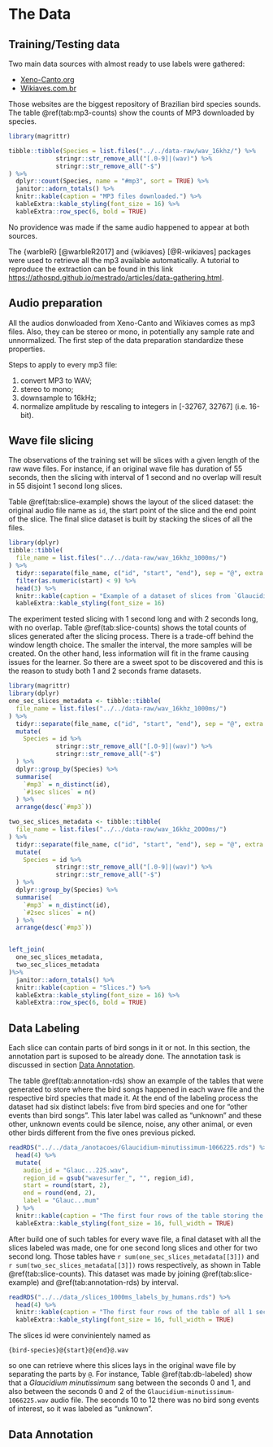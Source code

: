 # The Data {.chapter}

## Training/Testing data

Two main data sources with almost ready to use labels were gathered:

- [Xeno-Canto.org](Xeno-Canto.org)
- [Wikiaves.com.br](https://www.wikiaves.com.br/)

Those websites are the biggest repository of Brazilian bird species sounds. The table \@ref(tab:mp3-counts) show the counts of MP3 downloaded by species.


```r
library(magrittr)

tibble::tibble(Species = list.files("../../data-raw/wav_16khz/") %>%
             stringr::str_remove_all("[.0-9]|(wav)") %>%
             stringr::str_remove_all("-$")
) %>%
  dplyr::count(Species, name = "#mp3", sort = TRUE) %>%
  janitor::adorn_totals() %>%
  knitr::kable(caption = "MP3 files downloaded.") %>%
  kableExtra::kable_styling(font_size = 16) %>%
  kableExtra::row_spec(6, bold = TRUE)
```


No providence was made if the same audio happened to appear at both sources.

The {warbleR} [@warbleR2017] and {wikiaves} [@R-wikiaves] packages were used to retrieve all the mp3 available automatically. A tutorial to reproduce the extraction can be found in this link [https://athospd.github.io/mestrado/articles/data-gathering.html]().

## Audio preparation

All the audios donwloaded from Xeno-Canto and Wikiaves comes as mp3 files. Also, they can be stereo or mono, in potentially any sample rate and unnormalized. The first step of the data preparation standardize these properties.

Steps to apply to every mp3 file:

1) convert MP3 to WAV;
2) stereo to mono;
3) downsample to 16kHz;
4) normalize amplitude by rescaling to integers in [-32767, 32767] (i.e. 16-bit).

## Wave file slicing

The observations of the training set will be slices with a given length of the raw wave files. For instance, if an original wave file has duration of 55 seconds, then the slicing with interval of 1 second and no overlap will result in 55 disjoint 1 second long slices.

Table \@ref(tab:slice-example) shows the layout of the sliced dataset: the original audio file name as `id`, the start point of the slice and the end point of the slice. The final slice dataset is built by stacking the slices of all the files. 

```r
library(dplyr)
tibble::tibble(
  file_name = list.files("../../data-raw/wav_16khz_1000ms/")
) %>%
  tidyr::separate(file_name, c("id", "start", "end"), sep = "@", extra = "drop") %>%
  filter(as.numeric(start) < 9) %>%
  head(3) %>%
  knitr::kable(caption = "Example of a dataset of slices from `Glaucidium-minutissimum-1066225.wav` audio file.", align = "lcc") %>%
  kableExtra::kable_styling(font_size = 16)
```


The experiment tested slicing with 1 second long and with 2 seconds long, with no overlap. Table \@ref(tab:slice-counts) shows the total counts of slices generated after the slicing process. There is a trade-off behind the window length choice. The smaller the interval, the more samples will be created. On the other hand, less information will fit in the frame causing issues for the learner. So there are a sweet spot to be discovered and this is the reason to study both 1 and 2 seconds frame datasets.

```r
library(magrittr)
library(dplyr)
one_sec_slices_metadata <- tibble::tibble(
  file_name = list.files("../../data-raw/wav_16khz_1000ms/")
) %>%
  tidyr::separate(file_name, c("id", "start", "end"), sep = "@", extra = "drop") %>%
  mutate(
    Species = id %>%
             stringr::str_remove_all("[.0-9]|(wav)") %>%
             stringr::str_remove_all("-$")
  ) %>%
  dplyr::group_by(Species) %>%
  summarise(
    `#mp3` = n_distinct(id),
    `#1sec slices` = n()
  ) %>%
  arrange(desc(`#mp3`)) 

two_sec_slices_metadata <- tibble::tibble(
  file_name = list.files("../../data-raw/wav_16khz_2000ms/")
) %>%
  tidyr::separate(file_name, c("id", "start", "end"), sep = "@", extra = "drop") %>%
  mutate(
    Species = id %>%
             stringr::str_remove_all("[.0-9]|(wav)") %>%
             stringr::str_remove_all("-$")
  ) %>%
  dplyr::group_by(Species) %>%
  summarise(
    `#mp3` = n_distinct(id),
    `#2sec slices` = n()
  ) %>%
  arrange(desc(`#mp3`)) 


left_join(
  one_sec_slices_metadata,
  two_sec_slices_metadata
)%>%
  janitor::adorn_totals() %>%
  knitr::kable(caption = "Slices.") %>%
  kableExtra::kable_styling(font_size = 16) %>%
  kableExtra::row_spec(6, bold = TRUE)
```



## Data Labeling

Each slice can contain parts of bird songs in it or not. In this section, the annotation part is suposed to be already done. The annotation task is discussed in section [Data Annotation](#data-annotation).

The table \@ref(tab:annotation-rds) show an example of the tables that were generated to store where the bird songs happened in each wave file and the respective bird species that made it. At the end of the labeling process the dataset had six distinct labels: five from bird species and one for "other events than bird songs". This later label was called as "unknown" and these other, unknown events could be silence, noise, any other animal, or even other birds different from the five ones previous picked.

```r
readRDS("../../data_/anotacoes/Glaucidium-minutissimum-1066225.rds") %>%
  head(4) %>%
  mutate(
    audio_id = "Glauc...225.wav",
    region_id = gsub("wavesurfer_", "", region_id),
    start = round(start, 2),
    end = round(end, 2),
    label = "Glauc...mum"
  ) %>%
  knitr::kable(caption = "The first four rows of the table storing the moments where the bird songs happen inside the `Glaucidium-minutissimum-1066225.wav` audio file along with the respective bird species label.") %>%
  kableExtra::kable_styling(font_size = 16, full_width = TRUE)
```

After build one of such tables for every wave file, a final dataset with all the slices labeled was made, one for one second long slices and other for two second long. Those tables have `r sum(one_sec_slices_metadata[[3]])` and `r sum(two_sec_slices_metadata[[3]])` rows respectively, as shown in Table \@ref(tab:slice-counts). This dataset was made by joining \@ref(tab:slice-example) and \@ref(tab:annotation-rds) by interval.

```r
readRDS("../../data_/slices_1000ms_labels_by_humans.rds") %>%
  head(4) %>%
  knitr::kable(caption = "The first four rows of the table of all 1 second slices along with the bird species label.") %>%
  kableExtra::kable_styling(font_size = 16, full_width = TRUE)
```

The slices id were convinientely named as 

`{bird-species}@{start}@{end}@.wav` 

so one can retrieve where this slices lays in the original wave file by separating the parts by `@`. For instance, Table \@ref(tab:db-labeled) show that a *Glaucidium minutissimum* sang between the seconds 0 and 1, and also between the seconds 0 and 2 of the `Glaucidium-minutissimum-1066225.wav` audio file. The seconds 10 to 12 there was no bird song events of interest, so it was labeled as "unknown".

## Data Annotation {#data-annotation}

```r

```




